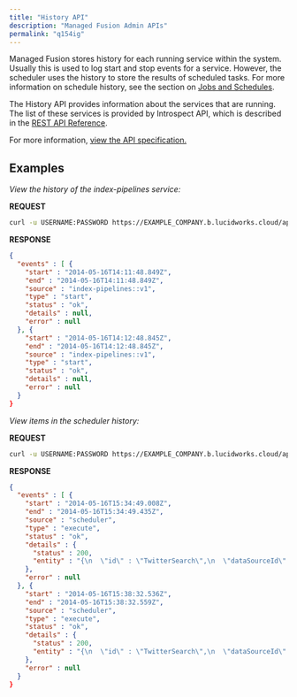 ```yaml
---
title: "History API"
description: "Managed Fusion Admin APIs"
permalink: "q154ig"
---
```


Managed Fusion stores history for each running service within the system. Usually this is used to log start and stop events for a service. However, the scheduler uses the history to store the results of scheduled tasks. For more information on schedule history, see the section on [Jobs and Schedules](/managed-fusion/5.9/mz6jhc/jobs-and-scheduling).

The History API provides information about the services that are running. The list of these services is provided by Introspect API, which is described in the [REST API Reference](/managed-fusion/5.9/t51gkk/ap-is).

For more information, [view the API specification.](?open-api=true)

## Examples

*View the history of the index-pipelines service:*

**REQUEST**

```sh
curl -u USERNAME:PASSWORD https://EXAMPLE_COMPANY.b.lucidworks.cloud/api/history/index-pipelines::v1
```

**RESPONSE**

```json
{
  "events" : [ {
    "start" : "2014-05-16T14:11:48.849Z",
    "end" : "2014-05-16T14:11:48.849Z",
    "source" : "index-pipelines::v1",
    "type" : "start",
    "status" : "ok",
    "details" : null,
    "error" : null
  }, {
    "start" : "2014-05-16T14:12:48.845Z",
    "end" : "2014-05-16T14:12:48.845Z",
    "source" : "index-pipelines::v1",
    "type" : "start",
    "status" : "ok",
    "details" : null,
    "error" : null
  }
}
```

*View items in the scheduler history:*

**REQUEST**

```sh
curl -u USERNAME:PASSWORD https://EXAMPLE_COMPANY.b.lucidworks.cloud/api/history/scheduler/items/1
```

**RESPONSE**

```json
{
  "events" : [ {
    "start" : "2014-05-16T15:34:49.008Z",
    "end" : "2014-05-16T15:34:49.435Z",
    "source" : "scheduler",
    "type" : "execute",
    "status" : "ok",
    "details" : {
      "status" : 200,
      "entity" : "{\n  \"id\" : \"TwitterSearch\",\n  \"dataSourceId\" : \"TwitterSearch\",\n  \"state\" : \"RUNNING\",\n  \"message\" : null,\n  \"startTime\" : 1400254489000,\n  \"endTime\" : -1,\n  \"finished\" : false,\n  \"counters\" : { },\n  \"exception\" : null,\n  \"running\" : true\n}"
    },
    "error" : null
  }, {
    "start" : "2014-05-16T15:38:32.536Z",
    "end" : "2014-05-16T15:38:32.559Z",
    "source" : "scheduler",
    "type" : "execute",
    "status" : "ok",
    "details" : {
      "status" : 200,
      "entity" : "{\n  \"id\" : \"TwitterSearch\",\n  \"dataSourceId\" : \"TwitterSearch\",\n  \"state\" : \"RUNNING\",\n  \"message\" : null,\n  \"startTime\" : 1400254712000,\n  \"endTime\" : -1,\n  \"finished\" : false,\n  \"counters\" : { },\n  \"exception\" : null,\n  \"running\" : true\n}"
    },
    "error" : null
  }
}
```
